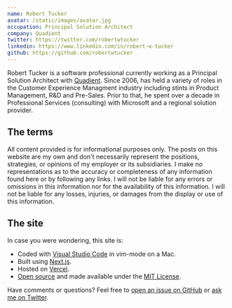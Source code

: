 ```yaml
---
name: Robert Tucker
avatar: /static/images/avatar.jpg
occupation: Principal Solution Architect
company: Quadient
twitter: https://twitter.com/robertwtucker
linkedin: https://www.linkedin.com/in/robert-w-tucker
github: https://github.com/robertwtucker
---
```


Robert Tucker is a software professional currently working as a Principal Solution Architect with [Quadient](https://quadient.com). Since 2006, has held a variety of roles in the Customer Experience Managment industry including stints in Product Management, R&D and Pre-Sales. Prior to that, he spent over a decade in Professional Services (consulting) with Microsoft and a regional solution provider.

## The terms

All content provided is for informational purposes only. The posts on this website are my own and don't necessarily represent the positions, strategies, or opinions of my employer or its subsidiaries. I make no representations as to the accuracy or completeness of any information found here or by following any links. I will not be liable for any errors or omissions in this information nor for the availability of this information. I will not be liable for any losses, injuries, or damages from the display or use of this information.

## The site

In case you were wondering, this site is:

- Coded with [Visual Studio Code](https://code.visualstudio.com) in vim-mode on a Mac.
- Built using [Next.js](https://nextjs.org).
- Hosted on [Vercel](https://vercel.com/home).
- [Open source](https://github.com/robertwtucker/robertwtucker.github.io) and made available under the [MIT License](https://github.com/robertwtucker/robertwtucker.github.io/blob/master/LICENSE.md).

Have comments or questions? Feel free to [open an issue on GitHub](https://github.com/robertwtucker/ama/issues/new) or [ask me on Twitter](https://twitter.com/robertwtucker).
